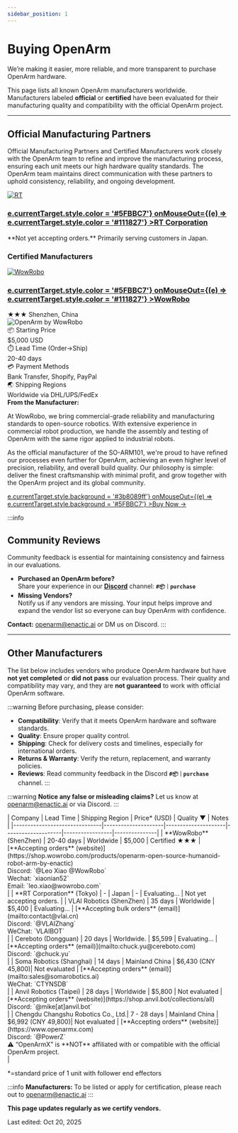 ```yaml
---
sidebar_position: 1
---
```


# Buying OpenArm

We’re making it easier, more reliable, and more transparent to purchase OpenArm hardware.

This page lists all known OpenArm manufacturers worldwide. Manufacturers labeled **official** or **certified** have been evaluated for their manufacturing quality and compatibility with the official OpenArm project.

---

## Official Manufacturing Partners

Official Manufacturing Partners and Certified Manufacturers work closely with the OpenArm team to refine and improve the manufacturing process, ensuring each unit meets our high hardware quality standards. The OpenArm team maintains direct communication with these partners to uphold consistency, reliability, and ongoing development.
<div style={{
  display: 'flex',
  flexDirection: 'column',
  marginTop: '2rem',
  marginBottom: '2rem'
}}>
  <div style={{
    border: '2px solid #ebebeb',
    borderRadius: '1rem',
    padding: '2rem',
    background: '#fff',
    boxShadow: '0 4px 10px rgba(0,0,0,0.1)'
  }}>
    <div style={{
      display: 'flex',
      alignItems: 'center',
      gap: '1.5rem',
      flexWrap: 'wrap'
    }}>
      <a
        href="https://en.rt-net.jp/"
        target="_blank"
        rel="noopener noreferrer"
        style={{ textDecoration: 'none' }}
      >
        <div style={{
          width: '120px',
          height: '120px',
          borderRadius: '1rem',
          overflow: 'hidden',
          display: 'flex',
          alignItems: 'center',
          justifyContent: 'center',
          background: '#262626'
        }}>
          <img
            src={require("@site/static/img/purchase/rt.png").default}
            alt="RT"
            style={{ width: '100%', height: '100%', objectFit: 'contain' }}
          />
        </div>
      </a>
      <div style={{ flex: 1, minWidth: '200px' }}>
        <h3 style={{ margin: 0, fontSize: '1.5rem', color: '#111827' }}>
          <a
            href="https://en.rt-net.jp/"
            target="_blank"
            rel="noopener noreferrer"
            style={{
              color: '#111827',
              textDecoration: 'none',
              transition: 'color 0.2s ease'
            }}
            onMouseOver={(e) => e.currentTarget.style.color = '#5FBBC7'}
            onMouseOut={(e) => e.currentTarget.style.color = '#111827'}
          >RT Corporation</a>
        </h3>
        <div style={{
          display: 'flex',
          alignItems: 'center',
          gap: '0.5rem',
          marginTop: '1rem'
        }}>
          <span style={{ color: '#6b7280', fontSize: '0.9rem' }}> **Not yet accepting orders.**  
          Primarily serving customers in Japan.</span>
        </div>
      </div>
    </div>
  </div>
</div>

### Certified Manufacturers

<div style={{
  display: 'flex',
  flexDirection: 'column',
  marginTop: '1rem',
  marginBottom: '3rem'
}}>
  <div style={{
    border: '2px solid #ebebeb',
    borderRadius: '1rem',
    padding: '2rem',
    background: '#fff',
    boxShadow: '0 4px 10px rgba(0,0,0,0.1)'
  }}>
    <div style={{
      display: 'flex',
      alignItems: 'center',
      gap: '1.5rem',
      flexWrap: 'wrap'
    }}>
      <a
        href="https://shop.wowrobo.com/products/openarm-open-source-humanoid-robot-arm-by-enactic"
        target="_blank"
        rel="noopener noreferrer"
        style={{ textDecoration: 'none' }}
      >
        <div style={{
          width: '120px',
          height: '120px',
          borderRadius: '1rem',
          overflow: 'hidden',
          display: 'flex',
          alignItems: 'center',
          justifyContent: 'center',
          background: '#262626'
        }}>
          <img
            src={require("@site/static/img/purchase/wowrobo.png").default}
            alt="WowRobo"
            style={{ width: '100%', height: '100%', objectFit: 'contain' }}
          />
        </div>
      </a>
      <div style={{ flex: 1, minWidth: '200px', position: 'relative', top: '8px' }}>
        <h3 style={{ margin: 0, fontSize: '1.5rem', color: '#111827' }}>
          <a
            href="https://shop.wowrobo.com/products/openarm-open-source-humanoid-robot-arm-by-enactic"
            target="_blank"
            rel="noopener noreferrer"
            style={{
              color: '#111827',
              textDecoration: 'none',
              transition: 'color 0.2s ease'
            }}
            onMouseOver={(e) => e.currentTarget.style.color = '#5FBBC7'}
            onMouseOut={(e) => e.currentTarget.style.color = '#111827'}
          >WowRobo</a>
        </h3>
        <div style={{
          display: 'flex',
          alignItems: 'center',
          gap: '0.5rem',
          marginTop: '1rem'
        }}>
          <span style={{ color: 'orange', fontSize: '1.2rem' }}>★★★</span>  
          <span style={{ color: '#6b7280', fontSize: '0.9rem' }}>Shenzhen, China</span>
        </div>
      </div>
    </div>
    <div style={{ marginTop: '1.75rem', marginBottom: '1rem' }}>
      <img
        src={require("@site/static/img/purchase/wowrobo-openarm.png").default}
        alt="OpenArm by WowRobo"
        style={{
          width: '100%',
          borderRadius: '0.75rem',
          boxShadow: '0 2px 8px rgba(0,0,0,0.1)',
          objectFit: 'cover'
        }}
      />
    </div>
    <div style={{
      background: '#f9fafb',
      borderRadius: '0.75rem',
      padding: '1.25rem',
      marginTop: '1.5rem'
    }}>
      <div style={{
        display: 'grid',
        gridTemplateColumns: 'repeat(auto-fit, minmax(200px, 1fr))',
        gap: '1rem',
        fontSize: '0.9rem'
      }}>
        <div>
          <div style={{ color: '#6b7280' }}>📦 Starting Price</div>
          <div style={{ fontWeight: '600' }}>$5,000 USD</div>
        </div>
        <div>
          <div style={{ color: '#6b7280' }}>⏱️ Lead Time (Order→Ship)</div>
          <div style={{ fontWeight: '600' }}>20-40 days</div>
        </div>
        <div>
          <div style={{ color: '#6b7280' }}>💳 Payment Methods</div>
          <div style={{ fontWeight: '600' }}>Bank Transfer, Shopify, PayPal</div>
        </div>
        <div>
          <div style={{ color: '#6b7280' }}>🌏 Shipping Regions</div>
          <div style={{ fontWeight: '600' }}>Worldwide via DHL/UPS/FedEx</div>
        </div>
      </div>
    </div>
    <div style={{
      marginTop: '1.5rem',
      fontSize: '0.95rem',
      lineHeight: '1.6',
      color: '#374151'
    }}>
      <strong>From the Manufacturer:</strong>
      <p style={{ marginTop: '0.5rem' }}>
        At WowRobo, we bring commercial-grade reliability and manufacturing standards to open-source robotics. With extensive experience in commercial robot production, we handle the assembly and testing of OpenArm with the same rigor applied to industrial robots.
      </p>
      <p style={{ marginTop: '0.5rem' }}>
        As the official manufacturer of the SO-ARM101, we're proud to have refined our processes even further for OpenArm, achieving an even higher level of precision, reliability, and overall build quality. Our philosophy is simple: deliver the finest craftsmanship with minimal profit, and grow together with the OpenArm project and its global community.
      </p>
    </div>
    <a
      href="https://shop.wowrobo.com/products/openarm-open-source-humanoid-robot-arm-by-enactic"
      target="_blank"
      rel="noopener noreferrer"
      style={{
        display: 'block',
        width: '50%',
        margin: '1.5rem auto 0',
        padding: '0.85rem',
        background: '#5FBBC7',
        color: 'white',
        border: 'none',
        borderRadius: '0.6rem',
        fontWeight: '600',
        fontSize: '1rem',
        textAlign: 'center',
        textDecoration: 'none',
        transition: 'background 0.2s ease'
      }}
      onMouseOver={(e) => e.currentTarget.style.background = '#3b8089ff'}
      onMouseOut={(e) => e.currentTarget.style.background = '#5FBBC7'}
    >Buy Now →</a>
  </div>
</div>

:::info
## Community Reviews

Community feedback is essential for maintaining consistency and fairness in our evaluations.

- **Purchased an OpenArm before?**  
Share your experience in our [**Discord**](https://discord.gg/GmYa262ETH) channel: **`#📦｜purchase`**
- **Missing Vendors?**  
Notify us if any vendors are missing. Your input helps improve and expand the vendor list so everyone can buy OpenArm with confidence.

**Contact:** openarm@enactic.ai or DM us on Discord.
:::

---

## Other Manufacturers

The list below includes vendors who produce OpenArm hardware but have **not yet completed** or **did not pass** our evaluation process. Their quality and compatibility may vary, and they are **not guaranteed** to work with official OpenArm software.

:::warning
Before purchasing, please consider:
- **Compatibility**: Verify that it meets OpenArm hardware and software standards.
- **Quality**: Ensure proper quality control.
- **Shipping**: Check for delivery costs and timelines, especially for international orders.
- **Returns & Warranty**: Verify the return, replacement, and warranty policies.
- **Reviews**: Read community feedback in the Discord **`#📦｜purchase`** channel.
:::

:::warning
**Notice any false or misleading claims?** Let us know at openarm@enactic.ai or via Discord.
:::

<div style={{ overflowX: 'auto', marginTop: '3rem' }}>
  | Company                       | Lead Time           | Shipping Region     | Price* (USD)        |  Quality ▼     | Notes    |
  |-------------------------------|---------------------|---------------------|--------------------|-----------------|---------------|
  | **WowRobo** (ShenZhen)        | 20-40 days          | Worldwide           | $5,000             | Certified <span style={{ color: 'orange' }}>★★★</span> | [**Accepting orders** (website)](https://shop.wowrobo.com/products/openarm-open-source-humanoid-robot-arm-by-enactic)<div>Discord: `@Leo Xiao @WowRobo`</div><div>Wechat: `xiaonian52`</div><div>Email: `leo.xiao@wowrobo.com`</div>|
  | **RT Corporation** (Tokyo)    | -                   | Japan               | -                  | Evaluating...   | Not yet accepting orders. |
  | VLAI Robotics (ShenZhen)      | 35 days             | Worldwide           | $5,400             | Evaluating...   | [**Accepting bulk orders** (email)](mailto:contact@vlai.cn)<div>Discord: `@VLAIZhang`</div><div>WeChat: `VLAIBOT`</div>|
  | Cereboto (Dongguan)           | 20 days             | Worldwide.          | $5,599             | Evaluating...   | [**Accepting orders** (email)](mailto:chuck.yu@cereboto.com)<div>Discord: `@chuck.yu`</div> |
  | Soma Robotics (Shanghai)      | 14 days             | Mainland China      | $6,430 (CNY 45,800)| Not evaluated   | [**Accepting orders** (email)](mailto:sales@somarobotics.ai)<div>WeChat: `CTYNSDB`</div>|
  | Anvil Robotics (Taipei)       | 28 days             | Worldwide           | $5,800             | Not evaluated   | [**Accepting orders** (website)](https://shop.anvil.bot/collections/all)<div>Discord: `@mike[at]anvil.bot`</div>|
  | Chengdu Changshu Robotics Co., Ltd.| 7 - 28 days    | Mainland China      | $6,992 (CNY 49,800)| Not evaluated   | [**Accepting orders** (website)](https://www.openarmx.com)<div>Discord: `@PowerZ`</div><div>⚠️ “OpenArmX” is **NOT** affiliated with or compatible with the official OpenArm project.</div>|
</div>

*=standard price of 1 unit with follower end effectors

:::info
**Manufacturers:** To be listed or apply for certification, please reach out to openarm@enactic.ai
:::

<div style={{ padding: '1.5rem', background: '#f9fafb', borderRadius: '0.5rem', marginTop: '2rem', textAlign: 'center' }}>

**This page updates regularly as we certify vendors.**

Last edited: Oct 20, 2025

</div>

